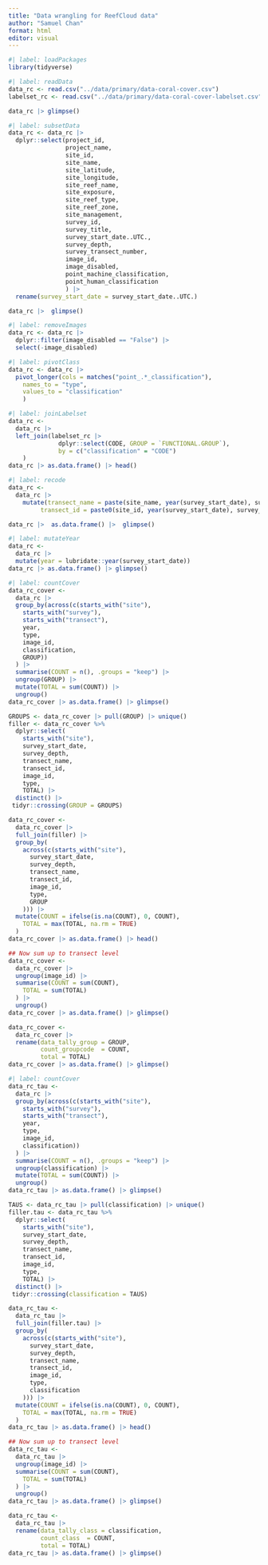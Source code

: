 ```yaml
---
title: "Data wrangling for ReefCloud data"
author: "Samuel Chan"
format: html
editor: visual
---
```


```r
#| label: loadPackages
library(tidyverse)
```

```r
#| label: readData
data_rc <- read.csv("../data/primary/data-coral-cover.csv")
labelset_rc <- read.csv("../data/primary/data-coral-cover-labelset.csv")

data_rc |> glimpse()
```


```r
#| label: subsetData
data_rc <- data_rc |> 
  dplyr::select(project_id,
                project_name,
                site_id,
                site_name,
                site_latitude,
                site_longitude,
                site_reef_name,
                site_exposure,
                site_reef_type,
                site_reef_zone,
                site_management,
                survey_id,
                survey_title,
                survey_start_date..UTC.,
                survey_depth,
                survey_transect_number, 
                image_id,
                image_disabled,
                point_machine_classification,
                point_human_classification
                ) |> 
  rename(survey_start_date = survey_start_date..UTC.)

data_rc |>  glimpse()
```

```r
#| label: removeImages
data_rc <- data_rc |> 
  dplyr::filter(image_disabled == "False") |> 
  select(-image_disabled)
```

```r
#| label: pivotClass
data_rc <- data_rc |> 
  pivot_longer(cols = matches("point_.*_classification"),
    names_to = "type",
    values_to = "classification"
    ) 
```

```r
#| label: joinLabelset
data_rc <-
  data_rc |>
  left_join(labelset_rc |>
              dplyr::select(CODE, GROUP = `FUNCTIONAL.GROUP`),
              by = c("classification" = "CODE")
    )
data_rc |> as.data.frame() |> head() 
```

```r
#| label: recode
data_rc <- 
  data_rc |> 
    mutate(transect_name = paste(site_name, year(survey_start_date), survey_transect_number, sep ="_"),
         transect_id = paste0(site_id, year(survey_start_date), survey_transect_number))

data_rc |>  as.data.frame() |>  glimpse()
```

```r
#| label: mutateYear
data_rc <-
  data_rc |>
  mutate(year = lubridate::year(survey_start_date))
data_rc |> as.data.frame() |> glimpse() 
```

```r
#| label: countCover
data_rc_cover <- 
  data_rc |> 
  group_by(across(c(starts_with("site"),
    starts_with("survey"),
    starts_with("transect"),
    year,
    type,
    image_id,
    classification,
    GROUP))
  ) |>
  summarise(COUNT = n(), .groups = "keep") |> 
  ungroup(GROUP) |>
  mutate(TOTAL = sum(COUNT)) |>
  ungroup() 
data_rc_cover |> as.data.frame() |> glimpse() 
```

```r
GROUPS <- data_rc_cover |> pull(GROUP) |> unique()
filler <- data_rc_cover %>%
  dplyr::select(
    starts_with("site"),
    survey_start_date,
    survey_depth,
    transect_name,
    transect_id,
    image_id,
    type,
    TOTAL) |> 
  distinct() |> 
 tidyr::crossing(GROUP = GROUPS) 

data_rc_cover <-
  data_rc_cover |> 
  full_join(filler) |>
  group_by(
    across(c(starts_with("site"),
      survey_start_date,
      survey_depth,
      transect_name,
      transect_id,
      image_id,
      type,
      GROUP
    ))) |> 
  mutate(COUNT = ifelse(is.na(COUNT), 0, COUNT),
    TOTAL = max(TOTAL, na.rm = TRUE)
  )
data_rc_cover |> as.data.frame() |> head() 
```

```r
## Now sum up to transect level
data_rc_cover <- 
  data_rc_cover |>
  ungroup(image_id) |>
  summarise(COUNT = sum(COUNT),
    TOTAL = sum(TOTAL)
  ) |> 
  ungroup() 
data_rc_cover |> as.data.frame() |> glimpse()

data_rc_cover <- 
  data_rc_cover |> 
  rename(data_tally_group = GROUP,
         count_groupcode  = COUNT,
         total = TOTAL)
data_rc_cover |> as.data.frame() |> glimpse()
```

```r
#| label: countCover
data_rc_tau <- 
  data_rc |> 
  group_by(across(c(starts_with("site"),
    starts_with("survey"),
    starts_with("transect"),
    year,
    type,
    image_id,
    classification))
  ) |>
  summarise(COUNT = n(), .groups = "keep") |> 
  ungroup(classification) |>
  mutate(TOTAL = sum(COUNT)) |>
  ungroup() 
data_rc_tau |> as.data.frame() |> glimpse() 
```

```r
TAUS <- data_rc_tau |> pull(classification) |> unique()
filler.tau <- data_rc_tau %>%
  dplyr::select(
    starts_with("site"),
    survey_start_date,
    survey_depth,
    transect_name,
    transect_id,
    image_id,
    type,
    TOTAL) |> 
  distinct() |> 
 tidyr::crossing(classification = TAUS) 

data_rc_tau <-
  data_rc_tau |> 
  full_join(filler.tau) |>
  group_by(
    across(c(starts_with("site"),
      survey_start_date,
      survey_depth,
      transect_name,
      transect_id,
      image_id,
      type,
      classification
    ))) |> 
  mutate(COUNT = ifelse(is.na(COUNT), 0, COUNT),
    TOTAL = max(TOTAL, na.rm = TRUE)
  )
data_rc_tau |> as.data.frame() |> head() 
```

```r
## Now sum up to transect level
data_rc_tau <- 
  data_rc_tau |>
  ungroup(image_id) |>
  summarise(COUNT = sum(COUNT),
    TOTAL = sum(TOTAL)
  ) |> 
  ungroup() 
data_rc_tau |> as.data.frame() |> glimpse()

data_rc_tau <- 
  data_rc_tau |> 
  rename(data_tally_class = classification,
         count_class  = COUNT,
         total = TOTAL)
data_rc_tau |> as.data.frame() |> glimpse()
```
